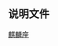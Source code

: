 {{Navbox
|title=[[麒麟座]]恒星
|bodyclass = hlist
|name=麒麟座恒星
|state = {{{state|<noinclude>uncollapsed</noinclude>}}}
|border={{{border|}}}
|group1=[[拜耳命名法|拜耳命名]]
|list1=
* [[阙丘增七|α]]
* [[參宿增二十六|β]]
* [[参宿增廿八|γ]]
* [[阙丘增三|δ]]
* [[四渎四|ε]]
* [[麒麟座ζ|ζ]]
|group2=[[佛蘭斯蒂德命名法|佛氏命名]]
|list2=
* [[参宿增卅三|1]]
* [[参宿增卅二|2]]
* [[参宿增卅一|3]]
* [[参宿增廿八|5 (γ)]]
* [[参宿增廿九|6]]
* [[参宿增廿七|7]]
* [[四渎四|8 (ε)]]
* [[参宿增廿四|9]]
* [[参宿增廿五|10]]
* [[參宿增二十六|11 (β)]]
* [[四渎增三|12]]
* [[四渎三|13]]
* [[四渎增八|14]]
* [[四渎增一|15]]
* [[四渎增二|16]]
* [[四渎二|17]]
* [[阙丘一|18]]
* [[阙丘增四|19]]
* [[阙丘增五|20]]
* [[阙丘二|21]]
* [[阙丘增三|22 (δ)]]
* [[阙丘增一|24]]
* [[阙丘增六|25]]
* [[阙丘增七|26 (α)]]
* [[南河增十|27]]
* [[南河增九|28]]
* [[麒麟座ζ|29 (ζ)]]
* ''[[猎户座77]]''
* ''[[猎户座78]]''
|group3=[[鄰近恆星列表|近星]]
|list3=
* [[UGPS J072227.51-054031.2|UGPS 0722-05]]
* [[Ross 614]]
* [[SCR 0640-0552]]
* [[葛利斯250]]
|group4=其它
|list4=
* [[麒麟座V838|V838]]
* [[普拉斯基特星]]
|below=
*[[麒麟座恒星列表]]
}}<noinclude>
==说明文件==
{{Universe navboxes}}
[[分类:按星座分类的恒星模板|麒麟座]]
</noinclude>